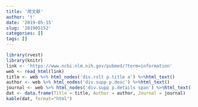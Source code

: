 ```yaml
---
title: '爬文献'
author: 't'
date: '2019-05-15'
slug: '201905152'
categories: []
tags: []
---
```


```r
library(rvest)
library(knitr)
link <- 'https://www.ncbi.nlm.nih.gov/pubmed/?term=information'
web <- read_html(link)
title <- web %>% html_nodes('div.rslt p.title a') %>%html_text()
author <- web %>% html_nodes('div.supp p.desc') %>%html_text()
journal <- web %>% html_nodes('div.supp p.details span') %>%html_text()
dat <- data.frame(Title = title, Author = author, Journal = journal)
kable(dat, format="html")

```

